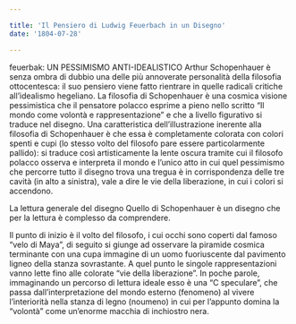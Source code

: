 ```yaml
---

title: 'Il Pensiero di Ludwig Feuerbach in un Disegno'
date: '1804-07-28'

---
```



feuerbak: UN PESSIMISMO ANTI-IDEALISTICO
Arthur Schopenhauer è senza ombra di dubbio una delle più annoverate personalità della filosofia ottocentesca: il suo pensiero viene fatto rientrare in quelle radicali critiche all’idealismo hegeliano. 
La filosofia di Schopenhauer è una cosmica visione pessimistica che il pensatore polacco esprime a pieno nello scritto “Il mondo come volontà e rappresentazione” e che a livello figurativo si traduce nel disegno. 
Una caratteristica dell’illustrazione inerente alla filosofia di Schopenhauer è che essa è completamente colorata con colori spenti e cupi (lo stesso volto del filosofo pare essere particolarmente pallido): si traduce così artisticamente la lente oscura tramite cui il filosofo polacco osserva e interpreta il mondo e l’unico atto in cui quel pessimismo che percorre tutto il disegno trova una tregua è in corrispondenza delle tre cavità (in alto a sinistra), vale a dire le vie della liberazione, in cui i colori si accendono. 

La lettura generale del disegno
Quello di Schopenhauer è un disegno che per la lettura è complesso da comprendere. 

Il punto di inizio è il volto del filosofo, i cui occhi sono coperti dal famoso “velo di Maya”, di seguito si giunge ad osservare la piramide cosmica terminante con una cupa immagine di un uomo fuoriuscente dal pavimento ligneo della stanza sovrastante. A quel punto le singole rappresentazioni vanno lette fino alle colorate “vie della liberazione”. 
In poche parole, immaginando un percorso di lettura ideale esso è una “C speculare”, che passa dall’interpretazione del mondo esterno (fenomeno) al vivere l’interiorità nella stanza di legno (noumeno) in cui per l’appunto domina la “volontà” come un’enorme macchia di inchiostro nera.